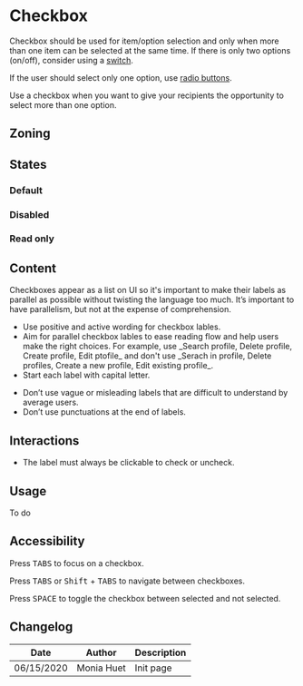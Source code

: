 
<Meta title="Components/Form/Fields/Checkbox"/>

<FigmaLink href="https://www.figma.com/file/9q3dOyrI7zRR7dHDe2jRpz/Checkbox?node-id=0%3A1" />


# Checkbox

Checkbox should be used for item/option selection and only when more than one item can be selected at the same time.
If there is only two options (on/off), consider using a <a href="/?path=/docs/components-form-fields-switch--default-story">switch</a>.
 
If the user should select only one option, use <a href="/?path=/docs/components-form-fields-radio--default-story">radio buttons</a>.

Use a checkbox when you want to give your recipients the opportunity to select more than one option. 

## Zoning

<FigmaImage src="https://www.figma.com/file/qc8oUSyVJM67gSsbTShftt/%F0%9F%93%90-Zoning?node-id=44%3A59" alt="zoning image for checkbox" />


## States

### Default

<Canvas>
    <Story name="default">
        <Form.Checkbox label="Checkbox" />
    </Story>
    <Story name="indeterminate">
        <Form.Checkbox label="Indeterminate Checkbox" indeterminate />
    </Story>
    <Story name="checked">
        <Form.Checkbox label="Checked Checkbox" checked />
    </Story>
</Canvas>

### Disabled

<Canvas>
    <Story name="disabled">
        <Form.Checkbox label="Disabled Checkbox" disabled />
    </Story>
    <Story name="disabled indeterminate">
        <Form.Checkbox label="Disabled Indeterminate Checkbox" disabled indeterminate />
    </Story>
    <Story name="disabled checked">
        <Form.Checkbox label="Disabled Checked Checkbox" disabled checked />
    </Story>
</Canvas>

### Read only

<Canvas>
    <Story name="read-only">
        <Form.Checkbox label="Read-Only Checkbox" readOnly />
    </Story>
    <Story name="read-only indeterminate">
        <Form.Checkbox label="Read-Only Indeterminate Checkbox" readOnly indeterminate />
    </Story>
    <Story name="read-only checked">
        <Form.Checkbox label="Read-Only Checked Checkbox" readOnly checked />
    </Story>
</Canvas>

## Content
Checkboxes appear as a list on UI so it's important to make their labels as parallel as possible without twisting the language too much. It’s important to have parallelism, but not at the expense of comprehension.

<Use>
	<Use.Do>
		<ul>
			<li>Use positive and active wording for checkbox lables.</li>
			<li>Aim for parallel checkbox lables to ease reading flow and help users make the right choices. For example, use _Search profile, Delete profile, Create profile, Edit ptofile_ and don't use _Serach in profile, Delete profiles, Create a new profile, Edit existing profile_.</li>
			<li>Start each label with capital letter.</li>
		</ul>
	</Use.Do>
	<Use.Dont>
		<ul>
			<li>Don’t use vague or misleading labels that are difficult to understand by average users.</li>
			<li>Don’t use punctuations at the end of labels.</li>
		</ul>
	</Use.Dont>
</Use>

## Interactions

- The label must always be clickable to check or uncheck.

## Usage

To do

## Accessibility

Press <kbd>TABS</kbd> to focus on a checkbox.

Press <kbd>TABS</kbd> or <kbd>Shift</kbd> + <kbd>TABS</kbd> to navigate between checkboxes.

Press <kbd>SPACE</kbd> to toggle the checkbox between selected and not selected. 
 



## Changelog

| Date       | Author | Description |
| ---------- | ------ | ----------- |
| 06/15/2020 | Monia Huet  | Init page   |


